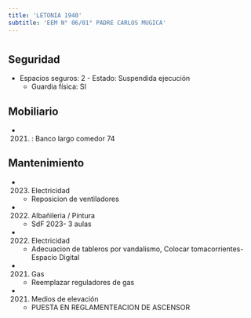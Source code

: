 ```yaml
---
title: 'LETONIA 1940'
subtitle: 'EEM N° 06/01° PADRE CARLOS MUGICA'
---
```


#


## Seguridad

*  Espacios seguros: 2 - Estado: Suspendida ejecución 
    + Guardia física: SI





## Mobiliario

*  (2021) : Banco largo comedor 74 





## Mantenimiento

*  (2023) Electricidad 
    + Reposicion de ventiladores

*  (2022) Albañileria / Pintura 
    + SdF 2023- 3 aulas

*  (2022) Electricidad 
    + Adecuacion de tableros por vandalismo, Colocar tomacorrientes-Espacio Digital

*  (2021) Gas 
    + Reemplazar reguladores de gas

*  (2021) Medios de elevación 
    + PUESTA EN REGLAMENTEACION DE ASCENSOR



